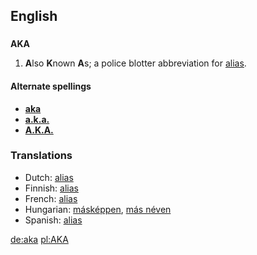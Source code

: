 ==English==
==={{Abbreviation}}===  <!--{{initialism}}-->
'''AKA'''
#'''A'''lso '''K'''nown '''A'''s; a police blotter abbreviation for [[alias]].

====Alternate spellings====
*<!--''(UK)'' -->'''[[aka]]'''
*<!--''(UK)'' -->'''[[a.k.a.]]'''
*<!--''(US)'' -->'''[[A.K.A.]]'''

===Translations===
*Dutch: [[alias]]
*Finnish: [[alias]]
*French: [[alias]]
*Hungarian: [[másképpen]], [[más néven]]
*Spanish: [[alias]]

[[de:aka]]
[[pl:AKA]]